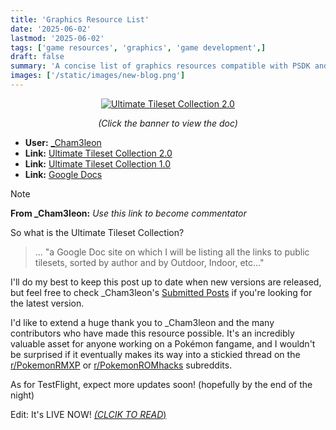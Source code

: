 ```yaml
---
title: 'Graphics Resource List'
date: '2025-06-02'
lastmod: '2025-06-02'
tags: ['game resources', 'graphics', 'game development',]
draft: false
summary: 'A concise list of graphics resources compatible with PSDK and Pokémon Essentials for game development.'
images: ['/static/images/new-blog.png']
---
```



<div align="center">
  <a href="https://docs.google.com/document/d/1oljKeOK1LBnkr3RYBmH1o4wSRY9gALgyDbHpqQSu0vU/edit?tab=t.0">
    <img src="https://i.imgur.com/C9eDhkx.png" alt="Ultimate Tileset Collection 2.0" />
  </a>
  <p align="center"><i>(Click the banner to view the doc)</i></p>
</div>


- **User:** [_Cham3leon](https://www.reddit.com/user/_Cham3leon/submitted/)
- **Link:** [Ultimate Tileset Collection 2.0](https://www.reddit.com/r/PokemonROMhacks/comments/1l1thpl/pok%C3%A9mon_gen_3_ultimate_tileset_collection_200/)
- **Link:** [Ultimate Tileset Collection 1.0](https://www.reddit.com/r/PokemonRMXP/comments/1l0rhsi/pok%C3%A9mon_gen_3_ultimate_tileset_collection_100/)
- **Link:** [Google Docs](https://docs.google.com/document/d/1oljKeOK1LBnkr3RYBmH1o4wSRY9gALgyDbHpqQSu0vU/edit?usp=sharing)

> [!NOTE]
> **From _Cham3leon:** *Use this link to become commentator*


So what is the Ultimate Tileset Collection?

> ... "a Google Doc site on which I will be listing all the links to public tilesets, sorted by author and by Outdoor, Indoor, etc..."

I'll do my best to keep this post up to date when new versions are released, but feel free to check _Cham3leon's [Submitted Posts](https://www.reddit.com/user/_Cham3leon/submitted/) if you're looking for the latest version.

I'd like to extend a huge thank you to _Cham3leon and the many contributors who have made this resource possible. It's an incredibly valuable asset for anyone working on a Pokémon fangame, and I wouldn't be surprised if it eventually makes its way into a stickied thread on the [r/PokemonRMXP](https://www.reddit.com/r/PokemonRMXP/) or [r/PokemonROMhacks](https://www.reddit.com/r/PokemonROMhacks/) subreddits.

As for TestFlight, expect more updates soon! (hopefully by the end of the night)

Edit: It's LIVE NOW! [*(CLCIK TO READ*)](https://pokemon-test-flight.vercel.app/blog/state-of-the-game/state-of-the-game-12) 
